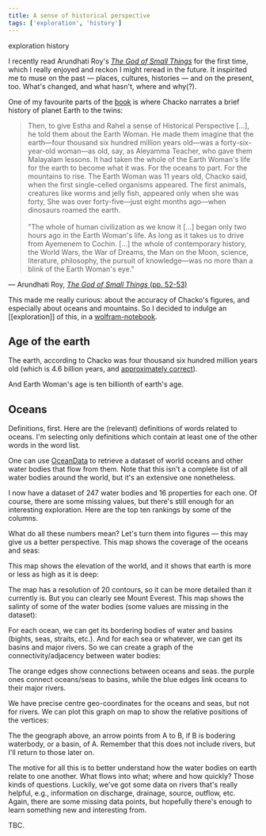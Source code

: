 ```yaml
---
title: A sense of historical perspective
tags: ['exploration', 'history']
---
```


<NoteTag color="beige">exploration</NoteTag>
<NoteTag color="beige">history</NoteTag>

I recently read Arundhati Roy's [*The God of Small Things*](https://www.worldcat.org/oclc/1123081276) for the first time, which I really enjoyed and reckon I might reread in the future. It inspirited me to muse on the past — places, cultures, histories — and on the present, too. What's changed, and what hasn't, where and why(?).

One of my favourite parts of the [book](books) is where Chacko narrates a brief history of planet Earth to the twins:

<blockquote class='font-serif text-justify leading-relaxed align-middle'>
  Then, to give Estha and Rahel a sense of Historical Perspective [...], he told them about the Earth Woman. He made them imagine that the earth—four thousand six hundred million years old—was a forty-six-year-old woman—as old, say, as Aleyamma Teacher, who gave them Malayalam lessons. It had taken the whole of the Earth Woman's life for the earth to become what it was. For the oceans to part. For the mountains to rise. The Earth Woman was 11 years old, Chacko said, when the first single-celled organisms appeared. The first animals, creatures like worms and jelly fish, appeared only when she was forty, She was over forty-five—just eight months ago—when dinosaurs roamed the earth.<br/><br/>
  "The whole of human civilization as we know it [...] began only two hours ago in the Earth Woman's life. As long as it takes us to drive from Ayemenem to Cochin. [...] the whole of contemporary history, the World Wars, the War of Dreams, the Man on the Moon, science, literature, philosophy, the pursuit of knowledge—was no more than a blink of the Earth Woman's eye."
</blockquote>
<p class='font-serif text-right pr-4 -mt-4'>
  — Arundhati Roy, <a href="https://www.worldcat.org/oclc/1123081276" target="_blank"><em>The God of Small Things</em> (pp. 52-53)</a>
</p>

This made me really curious: about the accuracy of Chacko's figures, and especially about oceans and mountains. So I decided to indulge an [[exploration]] of this, in a [wolfram-notebook](wolfram-notebooks).

<h2>Age of the earth</h2>

The earth, according to Chacko was four thousand six hundred million years old (which is 4.6 billion years, and [approximately correct](https://www.scientificamerican.com/article/how-science-figured-out-the-age-of-the-earth)).
<zimg
  src = "historical-perspective/wa.png"
  alt= "Wolfram Alpha query: four thousand six hundred million years old"
/>

And Earth Woman's age is ten billionth of earth's age.
<zimg
  src = "historical-perspective/ratio.png"
  alt= "Ratio between age of woman and earth and age according to Chacko (1e-8), and a more precise age of earth (4.54e9)"
/>

<h2>Oceans</h2>

Definitions, first. Here are the (relevant) definitions of words related to oceans. I'm selecting only definitions which contain at least one of the other words in the word list.
<zimg
  src = "historical-perspective/definitions.png"
  alt= "Relevant definitions of words related to 'ocean'"
/>

One can use [OceanData](http://reference.wolfram.com/language/ref/OceanData.html) to retrieve a dataset of world oceans and other water bodies that flow from them. Note that this isn't a complete list of all water bodies around the world, but it's an extensive one nonetheless.
<zimg
  src = "historical-perspective/oceans_dataset.png"
  alt= "Dataset of world oceans"
/>

I now have a dataset of 247 water bodies and 16 properties for each one. Of course, there are some missing values, but there's still enough for an interesting exploration. Here are the top ten rankings by some of the columns.
<zimg
  src = "historical-perspective/ranking_1.png"
  alt= "Rankings by Area and Coastline Length"
/>
<zimg
  src = "historical-perspective/ranking_2.png"
  alt= "Rankings by Percentage Area of Earth's Surface, and Maximum Depth"
/>

What do all these numbers mean? Let's turn them into figures — this may give us a better perspective. This map shows the coverage of the oceans and seas:
<zimg
  src = "historical-perspective/coverage.png"
  alt= "Coverage of water bodies around the world"
/>

This map shows the elevation of the world, and it shows that earth is more or less as high as it is deep:
<zimg
  src = "historical-perspective/elevation.png"
  alt= "Elevation of earth"
/>

The map has a resolution of 20 contours, so it can be more detailed than it currently is. But you can clearly see Mount Everest. This map shows the salinty of some of the water bodies (some values are missing in the dataset):
<zimg
  src = "historical-perspective/salinity.png"
  alt= "Salinity of water bodies around the world"
/>

For each ocean, we can get its bordering bodies of water and basins (bights, seas, straits, etc.). And for each sea or whatever, we can get its basins and major rivers. So we can create a graph of the connectivity/adjacency between water bodies:
<zimg
  src = "historical-perspective/all_graph.png"
  alt= "Graph of interconnectivity between world oceans, seas, rivers, etc."
/>

The orange edges show connections between oceans and seas. the purple ones connect oceans/seas to basins, while the blue edges link oceans to their major rivers.

We have precise centre geo-coordinates for the oceans and seas, but not for rivers. We can plot this graph on map to show the relative positions of the vertices:
<zimg
  src = "historical-perspective/part_geograph.png"
  alt= "Graph of interconnectivity between world oceans, seas, rivers, etc. on a map"
/>

The the geograph above, an arrow points from A to B, if B is bodering waterbody, or a basin, of A. Remember that this does not include rivers, but I'll return to those later on.

The motive for all this is to better understand how the water bodies on earth relate to one another. What flows into what; where and how quickly? Those kinds of questions. Luckily, we've got some data on rivers that's really helpful, e.g., information on discharge, drainage, source, outflow, etc. Again, there are some missing data points, but hopefully there's enough to learn something new and interesting from.

TBC.
